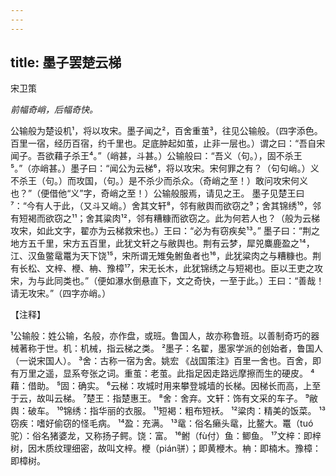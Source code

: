 ```yaml
---
---
---
```

title: 墨子罢楚云梯
---



宋卫策

*前幅奇峭，后幅奇快。*

公输般为楚设机¹，将以攻宋。墨子闻之²，百舍重茧³，往见公输般。（四字添色。百里一宿，经历百宿，约千里也。足底肿起如茧，止非一层也。）谓之曰：“吾自宋闻子。吾欲藉子杀王⁴。”（峭甚，斗甚。）公输般曰：“吾义（句。），固不杀王⁵。”（亦峭甚。）墨子曰：“闻公为云梯⁶，将以攻宋。宋何罪之有？（句句峭。）义不杀王（句。）而攻国，（句。）是不杀少而杀众。（奇峭之至！）敢问攻宋何义也？”（便借他“义”字，奇峭之至！）公输般服焉，请见之王。
墨子见楚王曰⁷：“今有人于此，（又斗又峭。）舍其文轩⁸，邻有敝舆而欲窃之⁹；舍其锦绣¹⁰，邻有短褐而欲窃之¹¹；舍其粱肉¹²，邻有糟糠而欲窃之。此为何若人也？（般为云梯攻宋，如此文字，翟亦为云梯救宋也。）王曰：“必为有窃疾矣¹³。”
墨子曰：“荆之地方五千里，宋方五百里，此犹文轩之与敝舆也。荆有云梦，犀兕麋鹿盈之¹⁴，江、汉鱼鳖鼋鼍为天下饶¹⁵，宋所谓无雉兔鲋鱼者也¹⁶，此犹粱肉之与糟糠也。荆有长松、文梓、楩、柟、豫樟¹⁷，宋无长木，此犹锦绣之与短褐也。臣以王吏之攻宋，为与此同类也。”（便如瀑水倒悬直下，文之奇快，一至于此。）王曰：“善哉！请无攻宋。”（四字亦峭。）

【注释】

¹公输般：姓公输，名般，亦作盘，或班。鲁国人，故亦称鲁班。以善制奇巧的器械著称于世。机：机械，指云梯之类。
²墨子：名翟，墨家学派的创始者，鲁国人（一说宋国人）。
³舍：古称一宿为舍。姚宏
《战国策注》百里一舍也。百舍，即有万里之遥，显系夸张之词。重茧：老茧。此指足因走路远摩擦而生的硬皮。
⁴藉：借助。
⁵固：确实。
⁶云梯：攻城时用来攀登城墙的长梯。因梯长而高，上至于云，故叫云梯。
⁷楚王：指楚惠王。
⁸舍：舍弃。文轩：饰有文采的车子。
⁹敝舆：破车。
¹⁰锦绣：指华丽的衣服。
¹¹短褐：粗布短袄。
¹²粱肉：精美的饭菜。
¹³窃疾：嗜好偷窃的怪毛病。
¹⁴盈：充满。
¹³鼋：俗名癞头鼋，比鳌大。鼍（tuó驼）：俗名猪婆龙，又称扬子鳄。饶：富。
¹⁶鲋（fù付）鱼：鲫鱼。
¹⁷文梓：即梓树，因木质纹理细密，故叫文梓。楩（pián骈）；即黄楩木。柟：即楠木。豫樟：即樟树。